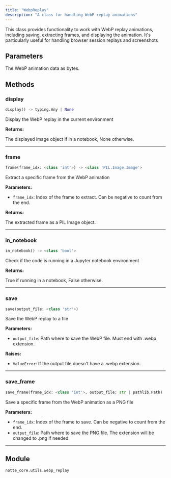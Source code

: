 ```yaml
---
title: "WebpReplay"
description: "A class for handling WebP replay animations"
---
```


This class provides functionality to work with WebP replay animations, including saving, extracting frames, and displaying the animation. It's particularly useful for handling browser session replays and screenshots

## Parameters

<ParamField path="replay" type="Any">
  The WebP animation data as bytes.
</ParamField>

## Methods

### display

```python
display() -> typing.Any | None
```

Display the WebP replay in the current environment

**Returns:**

The displayed image object if in a notebook, None otherwise.

---

### frame

```python
frame(frame_idx: <class 'int'>) -> <class 'PIL.Image.Image'>
```

Extract a specific frame from the WebP animation

**Parameters:**

- `frame_idx`: Index of the frame to extract. Can be negative to count from the end.

**Returns:**

The extracted frame as a PIL Image object.

---

### in_notebook

```python
in_notebook() -> <class 'bool'>
```

Check if the code is running in a Jupyter notebook environment

**Returns:**

True if running in a notebook, False otherwise.

---

### save

```python
save(output_file: <class 'str'>)
```

Save the WebP replay to a file

**Parameters:**

- `output_file`: Path where to save the WebP file. Must end with .webp extension.

**Raises:**

- `ValueError`: If the output file doesn't have a .webp extension.

---

### save_frame

```python
save_frame(frame_idx: <class 'int'>, output_file: str | pathlib.Path)
```

Save a specific frame from the WebP animation as a PNG file

**Parameters:**

- `frame_idx`: Index of the frame to save. Can be negative to count from the end.
- `output_file`: Path where to save the PNG file. The extension will be changed to .png if needed.

---



## Module

`notte_core.utils.webp_replay`
